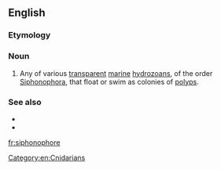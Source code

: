 ==English==
{{rfi}}

===Etymology===
{{rfe|lang=en}}

===Noun===
{{en-noun}}

# {{context|biology|lang=en}} Any of various [[transparent]] [[marine]] [[hydrozoan]]s, of the order [[Siphonophora]], that float or swim as colonies of [[polyp]]s.

===See also===
* {{pedia|Siphonophora}}
* {{specieslite|Siphonophora Eschscholtz}}

[[Category:en:Cnidarians]]

[[fr:siphonophore]]